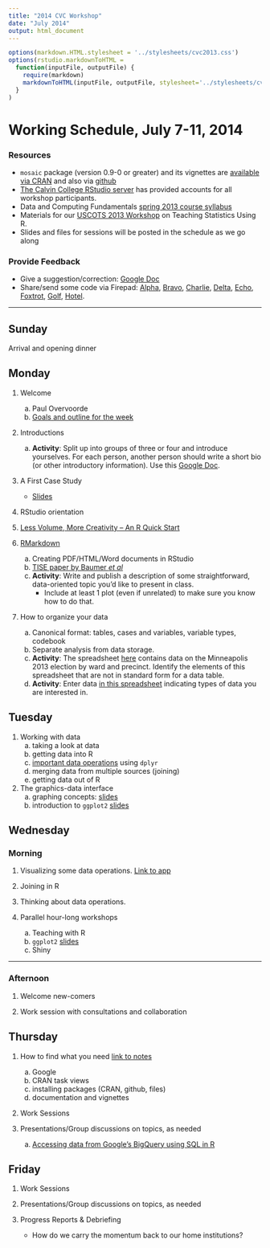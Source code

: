 ```yaml
---
title: "2014 CVC Workshop"
date: "July 2014"
output: html_document
---
```



```r
options(markdown.HTML.stylesheet = '../stylesheets/cvc2013.css')
options(rstudio.markdownToHTML =
  function(inputFile, outputFile) {     
    require(markdown)
    markdownToHTML(inputFile, outputFile, stylesheet='../stylesheets/cvc2013.css')  
  }
)
```
<script src="https://ajax.googleapis.com/ajax/libs/jquery/1.7.1/jquery.min.js"></script>
<script src="../javascripts/main.js"></script>


Working Schedule, July 7-11, 2014 
========================================================

### Resources
* `mosaic` package (version 0.9-0 or greater) and its vignettes are [available via CRAN](http://cran.r-project.org/web/packages/mosaic/index.html) and also via [github](https://github.com/rpruim/mosaic)
* [The Calvin College RStudio server](http://acc.calvin.edu:8787) has provided accounts for all workshop participants.
* Data and Computing Fundamentals [spring 2013 course syllabus](http://htmlpreview.github.io/?https://github.com/dtkaplan/DataAndComputingFundamentals/blob/master/Spring2013/syllabus2013.html)
* Materials for our [USCOTS 2013 Workshop](http://uscots2013.mosaic-web.org/Workshop) on
Teaching Statistics Using R.
* Slides and files for sessions will be posted in the schedule as we go along



### Provide Feedback
* Give a suggestion/correction: [Google Doc](https://docs.google.com/document/d/1eEwaMvxahJJ2YuFFWgUEmgBj58umwvMwf_GXnsp9Yc0/edit?usp=sharing)  
* Share/send some code via Firepad:  [Alpha](http://www.mosaic-web.org/go/firepad/examples/codeCOMP121.html#-alpharIwB7uaxo82e5QET), [Bravo](http://www.mosaic-web.org/go/firepad/examples/codeCOMP121.html#-bravoIwB7uaxo82e5QET), [Charlie](http://www.mosaic-web.org/go/firepad/examples/codeCOMP121.html#-charlieIwB7uaxo82e5QET), [Delta](http://www.mosaic-web.org/go/firepad/examples/codeCOMP121.html#-deltaIwB7uaxo82e5QET), [Echo](http://www.mosaic-web.org/go/firepad/examples/codeCOMP121.html#-echoIwB7uaxo82e5QET), [Foxtrot](http://www.mosaic-web.org/go/firepad/examples/codeCOMP121.html#-foxtrotIwB7uaxo82e5QET), [Golf](http://www.mosaic-web.org/go/firepad/examples/codeCOMP121.html#-golfIwB7uaxo82e5QET), [Hotel](http://www.mosaic-web.org/go/firepad/examples/codeCOMP121.html#-hotelIwB7uaxo82e5QET).  


--------------------------

## Sunday

Arrival and opening dinner

## Monday

1. Welcome
    a. Paul Overvoorde
    #. [Goals and outline for the week](Slides/IntroOverview.html)

#. Introductions
    a. **Activity**: Split up into groups of three or four and introduce yourselves. For each person, another person should write a short bio (or other introductory information).  Use this [Google Doc](https://docs.google.com/document/d/17kGxROGm43oMt5nyKIPY4Pp2oRdB_gVLkRJ2lv-aRFE/edit?usp=sharing). 

#. A First Case Study

    * [Slides](http://dtkaplan.github.io/CVC/Summer2014/Notes/MedicareSpending/PriceOfHealth.html)

#. RStudio orientation 
    
#. [Less Volume, More Creativity -- An R Quick Start](Slides/LessVolume.html)

#. [RMarkdown](http://prezi.com/e7wtfnacj9ub/)
    a. Creating PDF/HTML/Word documents in RStudio
    #. [TISE paper by Baumer *et al*](http://escholarship.org/uc/item/90b2f5xh)
    #. **Activity**: Write and publish a description of some 
    straightforward, data-oriented topic you'd like to present in class. 
        * Include at least 1 plot (even if unrelated) to make sure 
        you know how to do that.  
    
#. How to organize your data
    a. Canonical format: tables, cases and variables, variable types, codebook
    #. Separate analysis from data storage.
    #. **Activity**: The spreadsheet [here](http://vote.minneapolismn.gov/www/groups/public/@clerk/documents/webcontent/wcms1p-126724.xlsx) contains data on the Minneapolis 2013 election by ward and precinct.  Identify the elements of this spreadsheet that are not in standard form for a data table.
    #. **Activity**: Enter data [in this spreadsheet](https://docs.google.com/spreadsheet/ccc?key=0Am13enSalO74dFRFZHNlaVE3NjZfUjBQOUNoMmRlUWc&usp=sharing)
    indicating types of data you are interested in.


## Tuesday

1. Working with data
    a. taking a look at data
    #. getting data into R
    #. [important data operations](Slides/dplyrLessVolume.html) using `dplyr`
    #. merging data from multiple sources (joining) 
    #. getting data out of R

#. The graphics-data interface  
    a. graphing concepts: [slides](Notes/GraphicsBasics/graphics-basics.html)
    #. introduction to `ggplot2` [slides](Slides/ggplot2Intro.pdf)


## Wednesday 

### Morning

1. Visualizing some data operations. [Link to app](Notes/Dplyr/Apps.html)
#. Joining in R
#. Thinking about data operations.

#. Parallel hour-long workshops
    a. Teaching with R
    #. `ggplot2`  [slides](Slides/ggplot2Intro.pdf)
    #. Shiny

--------------

### Afternoon

1. Welcome new-comers

#. Work session with consultations and collaboration

## Thursday

#. How to find what you need [link to notes](Notes/Packages/UsingPackages.html)
    a. Google
    #. CRAN task views
    #. installing packages (CRAN, github, files)
    #. documentation and vignettes

#. Work Sessions

#. Presentations/Group discussions on topics, as needed
    a. [Accessing data from Google's BigQuery using SQL in R](../Data/Birthdays/Birthdays.html)

## Friday 

#. Work Sessions

#. Presentations/Group discussions on topics, as needed

#. Progress Reports & Debriefing
    * How do we carry the momentum back to our home institutions?
